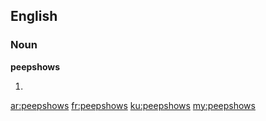 ==English==

===Noun===
'''peepshows'''

# {{plural of|[[peepshow]]}}

[[ar:peepshows]]
[[fr:peepshows]]
[[ku:peepshows]]
[[my:peepshows]]